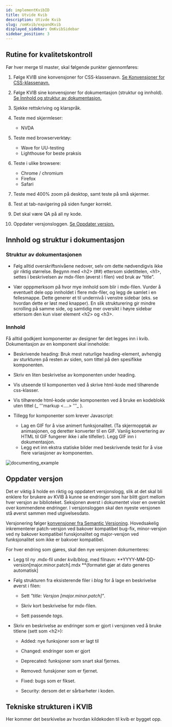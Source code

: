```yaml
---
id: implementKvibID
title: Utvide Kvib
description: Utivde Kvib
slug: /omKvib/expandKvib
displayed_sidebar: OmKvibSidebar
sidebar_position: 3
---
```


## Rutine for kvalitetskontroll

Før hver merge til master, skal følgende punkter gjennomføres: 

1. Følge KVIB sine konvensjoner for CSS-klassenavn. [Se Konvensjoner for CSS-klassenavn.](./infoKvib.mdx#konvensjoner-for-css-klassenavn)

2. Følge KVIB sine konvensjoner for dokumentasjon (struktur og innhold). [Se Innhold og struktur av dokumentasjon.](#innhold-og-struktur-i-dokumentasjon)

3. Sjekke rettskriving og klarspråk.


4. Teste med skjermleser:
    - NVDA


5. Teste med browserverktøy:
    - Wave for UU-testing
    - Lighthouse for beste praksis


6. Teste i ulike browsere:
    - Chrome / chromium
    - Firefox
    - Safari


7. Teste med 400% zoom på desktop, samt teste på små skjermer.


8. Test at tab-navigering på siden funger korrekt. 


9. Det skal være QA på all ny kode.

10. Oppdater versjonsloggen. [Se Oppdater versjon.](#oppdater-versjon)





## Innhold og struktur i dokumentasjon

### Struktur av dokumentasjonen


* Følg alltid overskriftsnivåene nedover, selv om dette nødvendigvis ikke gir riktig størrelse. Begynn med <h2\> (##) ettersom sidetittelen, <h1\>, settes i beskrivelsen av mdx-filen (øverst i filen) ved bruk av “title”. 

* Vær opppmerksom på hvor mye innhold som blir i mdx-filen. Vurder å eventuelt dele opp innholdet i flere mdx-filer, og legg de samlet i en fellesmappe. Dette generer et til undernivå i venstre sidebar (eks. se hvordan dette er løst med knapper). 
En slik strukturering gir mindre scrolling på samme side, og samtidig mer oversikt i høyre sidebar ettersom den kun viser element <h2\> og <h3\>.


 
### Innhold
Få alltid godkjent komponenter av designer før det legges inn i kvib. Dokumentasjon av en komponent skal inneholde: 

* Beskrivende heading: Bruk mest naturlige heading-element, avhengig av sturkturen på resten av siden,  som tittel på den spesifikke komponenten.


* Skriv en liten beskrivelse av komponenten under heading.


* Vis utseende til komponenten ved å skrive html-kode med tilhørende css-klasser. 


* Vis tilhørende html-kode under komponenten ved å bruke en kodeblokk uten tittel (_ ‘''markup <….> '’'_ ).


* Tillegg for komponenter som krever Javascript:
    - Lag en GIF for å vise animert funksjonalitet. (Ta skjermopptak av animasjonen, og deretter konverter til en GIF. Vanlig konvertering av HTML til GIF fungerer ikke i alle tilfeller). Legg GIF inn i dokumentasjon.
    - Legg evt inn ekstra statiske bilder med beskrivende teskt for å vise flere variasjoner av komponenten.



![documenting_example](/img/image_docs/documenting_example.PNG)



## Oppdater versjon
Det er viktig å holde en riktig og oppdatert versjonslogg, slik at det skal bli enklere for brukere av KVIB å kunne se endringer som har blitt gjort mellom hver versjon av biblioteket. Seksjonen øverst i dokumentet viser en oversikt over kommendene endringer.
I versjonsloggen skal den nyeste versjonen stå øverst sammen med utgivelsesdato.

Versjonering følger [konvensjoner fra Semantic Versioning](https://semver.org/). 
Hovedsakelig inkrementerer patch-versjon ved bakover kompatibel bug-fix, minor-versjon ved ny bakover kompatibel funskjonalitet og major-versjon ved funksjonalitet som ikke er bakvoer kompatibel.  

 
For hver endring som gjøres, skal den nye versjonen dokumenteres:

* Legg til ny .mdx-fil under _kvib/blog_, med filnavn: **YYYY-MM-DD-version[major.minor.patch].mdx **(formatet gjør at dato generes automatisk]

* Følg strukturen fra eksisterende filer i _blog_ for å lage en beskrivelse øverst i filen:

    - Sett _"title: Versjon [major.minor.patch]"_. 

    - Skriv kort beskrivelse for mdx-filen. 

    - Sett passende _tags_. 

* Skriv en beskrivelse av endringer som er gjort i versjonen ved å bruke titlene (sett som <h2\>):

    - Added: nye funksjoner som er lagt til 

    - Changed: endringer som er gjort

    - Deprecated: funksjoner som snart skal fjernes. 
    
    - Removed: funskjoner som er fjernet. 

    - Fixed: bugs som er fikset. 
    
    - Security: dersom det er sårbarheter i koden.



## Tekniske strukturen i KVIB

Her kommer det besrkivelse av hvordan kildekoden til kvib er bygget opp. 